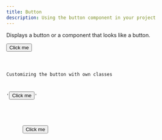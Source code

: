 ```yaml
---
title: Button
description: Using the button component in your project
---
```



Displays a button or a component that looks like a button.

<Tabs>
  <TabItem label="Preview">
    <Card>
      <Button>Click me</Button>
    </Card>
  </TabItem>
  <TabItem label="Code">
    <Code code={ButtonCode} lang="ts" title="src/components/button.tsx" />
  </TabItem>
</Tabs>

Customizing the button with own classes

  '<Button class="rounded-none">Click me</Button>'

<Tabs>
  <TabItem label="Preview">
    <Card>
      <Button class="rounded-none">Click me</Button>
    </Card>
  </TabItem>
  <TabItem label="Code">
    <Code code={buttonWithCustomClasses} lang="ts" />
  </TabItem>
</Tabs>
